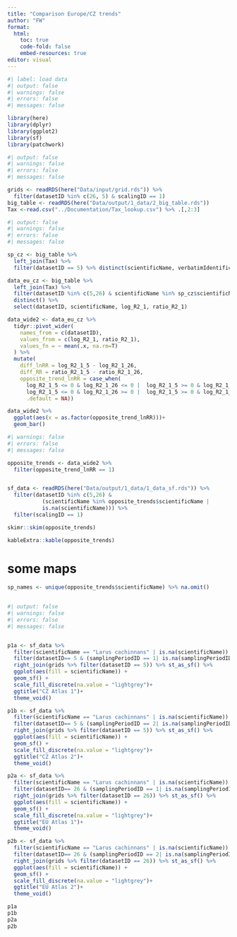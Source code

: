 ```yaml
---
title: "Comparison Europe/CZ trends"
author: "FW"
format:
  html:
    toc: true
    code-fold: false
    embed-resources: true
editor: visual
---
```


```r
#| label: load data
#| output: false
#| warnings: false
#| errors: false
#| messages: false

library(here)
library(dplyr)
library(ggplot2)
library(sf)
library(patchwork)


```

```r
#| output: false
#| warnings: false
#| errors: false
#| messages: false

grids <- readRDS(here("Data/input/grid.rds")) %>% 
  filter(datasetID %in% c(26, 5) & scalingID == 1)
big_table <- readRDS(here("Data/output/1_data/2_big_table.rds"))
Tax <-read.csv("../Documentation/Tax_lookup.csv") %>% .[,2:3]


```

```r
#| output: false
#| warnings: false
#| errors: false
#| messages: false

sp_cz <- big_table %>% 
  left_join(Tax) %>% 
  filter(datasetID == 5) %>% distinct(scientificName, verbatimIdentification) 

data_eu_cz <- big_table %>%
  left_join(Tax) %>%
  filter(datasetID %in% c(5,26) & scientificName %in% sp_cz$scientificName) %>% 
  distinct() %>%
  select(datasetID, scientificName, log_R2_1, ratio_R2_1)

data_wide2 <- data_eu_cz %>%
  tidyr::pivot_wider(
    names_from = c(datasetID),
    values_from = c(log_R2_1, ratio_R2_1),
    values_fn = ~ mean(.x, na.rm=T)
  ) %>%
  mutate(
    diff_lnRR = log_R2_1_5 - log_R2_1_26,
    diff_RR = ratio_R2_1_5 - ratio_R2_1_26,
    opposite_trend_lnRR = case_when(
      log_R2_1_5 <= 0 & log_R2_1_26 <= 0 |  log_R2_1_5 >= 0 & log_R2_1_26 >= 0 ~ 0,
      log_R2_1_5 <= 0 & log_R2_1_26 >= 0 |  log_R2_1_5 >= 0 & log_R2_1_26 <= 0~ 1,
      .default = NA))

```

```r
data_wide2 %>%
  ggplot(aes(x = as.factor(opposite_trend_lnRR)))+
  geom_bar()

```

```r
#| warnings: false
#| errors: false
#| messages: false

opposite_trends <- data_wide2 %>% 
  filter(opposite_trend_lnRR == 1)


sf_data <- readRDS(here("Data/output/1_data/1_data_sf.rds")) %>%
  filter(datasetID %in% c(5,26) & 
           (scientificName %in% opposite_trends$scientificName | 
           is.na(scientificName))) %>%
  filter(scalingID == 1)

```

```r

skimr::skim(opposite_trends)

```

```r
kableExtra::kable(opposite_trends)
```

# some maps

```r
sp_names <- unique(opposite_trends$scientificName) %>% na.omit()
  

```

```r
#| output: false
#| warnings: false
#| errors: false
#| messages: false


p1a <- sf_data %>% 
  filter(scientificName == "Larus cachinnans" | is.na(scientificName)) %>%
  filter(datasetID== 5 & (samplingPeriodID == 1| is.na(samplingPeriodID))) %>% 
  right_join(grids %>% filter(datasetID == 5)) %>% st_as_sf() %>%
  ggplot(aes(fill = scientificName)) +
  geom_sf() +
  scale_fill_discrete(na.value = "lightgrey")+
  ggtitle("CZ Atlas 1")+
  theme_void()

p1b <- sf_data %>% 
  filter(scientificName == "Larus cachinnans" | is.na(scientificName)) %>%
  filter(datasetID== 5 & (samplingPeriodID == 2| is.na(samplingPeriodID))) %>% 
  right_join(grids %>% filter(datasetID == 5)) %>% st_as_sf() %>%
  ggplot(aes(fill = scientificName)) +
  geom_sf() +
  scale_fill_discrete(na.value = "lightgrey")+
  ggtitle("CZ Atlas 2")+
  theme_void()

p2a <- sf_data %>% 
  filter(scientificName == "Larus cachinnans" | is.na(scientificName)) %>%
  filter(datasetID== 26 & (samplingPeriodID == 1| is.na(samplingPeriodID))) %>% 
  right_join(grids %>% filter(datasetID == 26)) %>% st_as_sf() %>%
  ggplot(aes(fill = scientificName)) +
  geom_sf() +
  scale_fill_discrete(na.value = "lightgrey")+
  ggtitle("EU Atlas 1")+
  theme_void()

p2b <- sf_data %>% 
  filter(scientificName == "Larus cachinnans" | is.na(scientificName)) %>%
  filter(datasetID== 26 & (samplingPeriodID == 2| is.na(samplingPeriodID))) %>% 
  right_join(grids %>% filter(datasetID == 26)) %>% st_as_sf() %>%
  ggplot(aes(fill = scientificName)) +
  geom_sf() +
  scale_fill_discrete(na.value = "lightgrey")+
  ggtitle("EU Atlas 2")+
  theme_void()

```

```r
p1a
p1b
p2a
p2b
```
